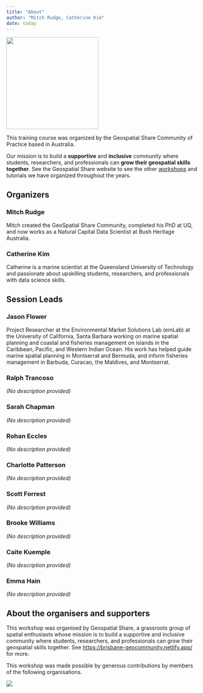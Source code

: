 ```yaml
---
title: "About"
author: "Mitch Rudge, Catherine Kim"
date: today
---
```


![](geospatial_share_logo.png){fig-align="center" width="242"}

This training course was organized by the Geospatial Share Community of Practice based in Australia.

Our mission is to build a **supportive** and **inclusive** community where students, researchers, and professionals can **grow their geospatial skills together**. See the Geospatial Share website to see the other [workshops](https://brisbane-geocommunity.netlify.app/) and tutorials we have organized throughout the years.

## Organizers

### Mitch Rudge

Mitch created the GeoSpatial Share Community, completed his PhD at UQ, and now works as a Natural Capital Data Scientist at Bush Heritage Australia.

### Catherine Kim

Catherine is a marine scientist at the Queensland University of Technology and passionate about upskilling students, researchers, and professionals with data science skills.

## Session Leads

### Jason Flower

Project Researcher at the Environmental Market Solutions Lab (emLab) at the University of California, Santa Barbara working on marine spatial planning and coastal and fisheries management on islands in the Caribbean, Pacific, and Western Indian Ocean. His work has helped guide marine spatial planning in Montserrat and Bermuda, and inform fisheries management in Barbuda, Curacao, the Maldives, and Montserrat.

### Ralph Trancoso

*(No description provided)*

### Sarah Chapman

*(No description provided)*

### Rohan Eccles

*(No description provided)*

### Charlotte Patterson

*(No description provided)*

### Scott Forrest

*(No description provided)*

### Brooke Williams

*(No description provided)*

### Caite Kuemple

*(No description provided)*

### Emma Hain

*(No description provided)*

## About the organisers and supporters

This workshop was organised by Geospatial Share, a grassroots group of spatial enthusiasts whose mission is to build a supportive and inclusive community where students, researchers, and professionals can grow their geospatial skills together. See <https://brisbane-geocommunity.netlify.app/> for more.

This workshop was made possible by generous contributions by members of the following organisations.

![](banner.png){fig-align="center"}
